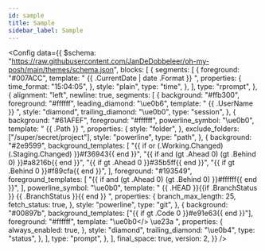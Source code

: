 ```yaml
---
id: sample
title: Sample
sidebar_label: Sample
---
```



<Config
  data={{
    $schema:
      "https://raw.githubusercontent.com/JanDeDobbeleer/oh-my-posh/main/themes/schema.json",
    blocks: [
      {
        segments: [
          {
            foreground: "#007ACC",
            template: " {{ .CurrentDate | date .Format }} ",
            properties: {
              time_format: "15:04:05",
            },
            style: "plain",
            type: "time",
          },
        ],
        type: "rprompt",
      },
      {
        alignment: "left",
        newline: true,
        segments: [
          {
            background: "#ffb300",
            foreground: "#ffffff",
            leading_diamond: "\ue0b6",
            template: " {{ .UserName }} ",
            style: "diamond",
            trailing_diamond: "\ue0b0",
            type: "session",
          },
          {
            background: "#61AFEF",
            foreground: "#ffffff",
            powerline_symbol: "\ue0b0",
            template: " {{ .Path }} ",
            properties: {
              style: "folder",
            },
            exclude_folders: ["/super/secret/project"],
            style: "powerline",
            type: "path",
          },
          {
            background: "#2e9599",
            background_templates: [
              "{{ if or (.Working.Changed) (.Staging.Changed) }}#f36943{{ end }}",
              "{{ if and (gt .Ahead 0) (gt .Behind 0) }}#a8216b{{ end }}",
              "{{ if gt .Ahead 0 }}#35b5ff{{ end }}",
              "{{ if gt .Behind 0 }}#f89cfa{{ end }}",
            ],
            foreground: "#193549",
            foreground_templates: [
              "{{ if and (gt .Ahead 0) (gt .Behind 0) }}#ffffff{{ end }}",
            ],
            powerline_symbol: "\ue0b0",
            template:
              " {{ .HEAD }}{{if .BranchStatus }} {{ .BranchStatus }}{{ end }} ",
            properties: {
              branch_max_length: 25,
              fetch_status: true,
            },
            style: "powerline",
            type: "git",
          },
          {
            background: "#00897b",
            background_templates: ["{{ if gt .Code 0 }}#e91e63{{ end }}"],
            foreground: "#ffffff",
            template: "<parentBackground>\ue0b0</> \ue23a ",
            properties: {
              always_enabled: true,
            },
            style: "diamond",
            trailing_diamond: "\ue0b4",
            type: "status",
          },
        ],
        type: "prompt",
      },
    ],
    final_space: true,
    version: 2,
  }}
/>
